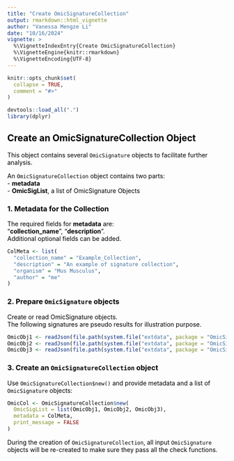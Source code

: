 ```yaml
---
title: "Create OmicSignatureCollection"
output: rmarkdown::html_vignette
author: "Vanessa Mengze Li"
date: "10/16/2024"
vignette: >
  %\VignetteIndexEntry{Create OmicSignatureCollection}
  %\VignetteEngine{knitr::rmarkdown}
  %\VignetteEncoding{UTF-8}
---
```


```r
knitr::opts_chunk$set(
  collapse = TRUE,
  comment = "#>"
)
```

```r
devtools::load_all(".")
library(dplyr)
```
<font color = "#000000">

## Create an OmicSignatureCollection Object
This object contains several `OmicSignature` objects to facilitate further analysis. \

An `OmicSignatureCollection` object contains two parts: \
- **metadata** \
- **OmicSigList**, a list of OmicSignature Objects \

### 1. Metadata for the Collection

The required fields for **metadata** are: \
"**collection_name**", "**description**". \
Additional optional fields can be added. \
```r
ColMeta <- list(
  "collection_name" = "Example_Collection",
  "description" = "An example of signature collection",
  "organism" = "Mus Musculus",
  "author" = "me"
)
```

### 2. Prepare `OmicSignature` objects 
Create or read OmicSignature objects. \
The following signatures are pseudo results for illustration purpose. \
```r
OmicObj1 <- readJson(file.path(system.file("extdata", package = "OmicSignature"), "OmS_example_1.json"))
OmicObj2 <- readJson(file.path(system.file("extdata", package = "OmicSignature"), "OmS_example_2.json"))
OmicObj3 <- readJson(file.path(system.file("extdata", package = "OmicSignature"), "OmS_example_3.json"))
```

### 3. Create an `OmicSignatureCollection` object 

Use `OmicSignatureCollection$new()` and provide metadata and a list of `OmicSignature` objects: 
```r
OmicCol <- OmicSignatureCollection$new(
  OmicSigList = list(OmicObj1, OmicObj2, OmicObj3),
  metadata = ColMeta,
  print_message = FALSE
)
```

During the creation of `OmicSignatureCollection`, all input `OmicSignature` objects will be re-created to make sure they pass all the check functions. \

</font>
--
